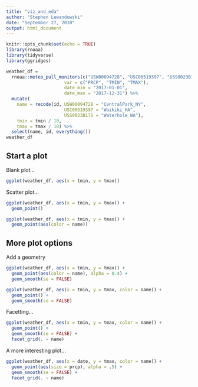 ```yaml
---
title: "viz_and_eda"
author: "Stephen Lewandowski"
date: "September 27, 2018"
output: html_document
---
```


```r
knitr::opts_chunk$set(echo = TRUE)
library(rnoaa)
library(tidyverse)
library(ggridges)
```

```r
weather_df = 
  rnoaa::meteo_pull_monitors(c("USW00094728", "USC00519397", "USS0023B17S"),
                      var = c("PRCP", "TMIN", "TMAX"), 
                      date_min = "2017-01-01",
                      date_max = "2017-12-31") %>%
  mutate(
    name = recode(id, USW00094728 = "CentralPark_NY", 
                      USC00519397 = "Waikiki_HA",
                      USS0023B17S = "Waterhole_WA"),
    tmin = tmin / 10,
    tmax = tmax / 10) %>%
  select(name, id, everything())
weather_df 
```
## Start a plot

Blank plot...

```r
ggplot(weather_df, aes(x = tmin, y = tmax))
```
Scatter plot...

```r
ggplot(weather_df, aes(x = tmin, y = tmax)) + 
  geom_point()
```
```r
ggplot(weather_df, aes(x = tmin, y = tmax)) + 
  geom_point(aes(color = name))
```

## More plot options

Add a geometry

```r
ggplot(weather_df, aes(x = tmin, y = tmax)) + 
  geom_point(aes(color = name), alpha = 0.4) +
  geom_smooth(se = FALSE)
```

```r
ggplot(weather_df, aes(x = tmin, y = tmax, color = name)) + 
  geom_point() +
  geom_smooth(se = FALSE)
```

Facetting...

```r
ggplot(weather_df, aes(x = tmin, y = tmax, color = name)) + 
  geom_point() +
  geom_smooth(se = FALSE) +
  facet_grid(. ~ name)
```
A more interesting plot...

```r
ggplot(weather_df, aes(x = date, y = tmax, color = name)) + 
  geom_point(aes(size = prcp), alpha = .5) +
  geom_smooth(se = FALSE) + 
  facet_grid(. ~ name)
```

